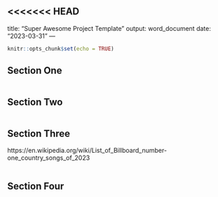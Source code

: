 <<<<<<< HEAD
---
title: "Super Awesome Project Template"
output: word_document
date: "2023-03-31"
---

```r
knitr::opts_chunk$set(echo = TRUE)
```

## Section One

```r

```


## Section Two

```r

```

## Section Three

https://en.wikipedia.org/wiki/List_of_Billboard_number-one_country_songs_of_2023
```r

```


## Section Four

```r

```
